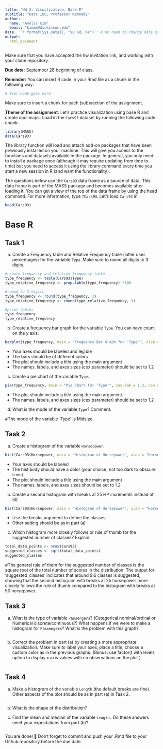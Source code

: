 ```yaml
---
title: "HW 2: Visualization, Base R"
subtitle: "Data 180, Professor Kennedy"
author: 
  name: "Amelia Kim"
  email: "kimam@dickinson.edu"
date: '`r format(Sys.Date(), "%B %d, %Y")`' # no need to change date since this line grabs today's date
output: 
  html_document
---
```


Make sure that you have accepted the hw invitation link, and working with your clone repository.

**Due date:** September 28 beginning of class.

**Reminder:** You can insert R code in your Rmd file as a chunk in the following way:
```r
# Your code goes here
```
Make sure to insert a chunk for each (sub)section of the assignment.

**Theme of the assignment**: Let's practice visualization using base R and create cool maps. Load in the `Cars93` dataset by running the following code chunk:

```r
library(MASS)
data(Cars93)
```

The library function will load and attach add-on packages that have been previously installed on your machine. This will give you access to the functions and datasets available in the package. In general, you only need to install a package once (although it may require updating from time to time) but you need to access it using the library command every time you start a new session in R (and want the functionality). 

The questions below use the `Cars93` data frame as a source of data. This data frame is part of the MASS package and becomes available after loading it. You can get a view of the top of the data frame by using the head command. For more information, type `?Cars93`. Let's load `Cars93` in,
```r
head(Cars93)
```

# Base R
## Task 1
a) Create a Frequency table and Relative Frequency table (latter uses percentages) for the variable `Type`. Make sure to round all digits to 3 digits.
```r
#create frequency and relative frequency table
type_frequency <- table(Cars93$Type)
type_relative_frequency <- prop.table(type_frequency) *100

#round to 3 digits
type_frequency <- round(type_frequency, 3)
type_relative_frequency <- round(type_relative_frequency, 3)

#print tables
type_frequency
type_relative_frequency
```
b) Create a frequency bar graph for the variable `Type`. You can have count on the y axis.
```r
barplot(type_frequency, main = "Frequency Bar Graph for 'Type'", xlab = "Type", ylab = "Count", col = c("blue", "cyan", "green", "orange", "pink", "red"), cex.lab = 1.2, cex.axis = 1.2, cex.main = 1.2)
```

*	Your axes should be labeled and legible
*	The bars should be of different colors
*	The plot should include a title using the main argument
*	The names, labels, and axes sizes (cex parameter) should be set to 1.2

c) Create a pie chart of the variable `Type`.
```r
pie(type_frequency, main = "Pie Chart for 'Type'", cex.lab = 1.2, cex.axis = 1.2, cex.main = 1.2)
```

* The plot should include a title using the main argument.
*	The names, labels, and axes sizes (cex parameter) should be set to 1.2

d) What is the mode of the variable `Type`? Comment.

#The mode of the variable 'Type' is Midsize.

## Task 2 
a) Create a histogram of the variable `Horsepower`.
```r
hist(Cars93$Horsepower, main = "Histogram of Horsepower", xlab = "Horsepower", ylab = "Frequency", col = "lightblue", cex.lab = 1.2, cex.axis = 1.2, cex.main = 1.2)
```

*	Your axes should be labeled
*	The hist body should have a color (your choice, not too dark to obscure lines) 
*	The plot should include a title using the main argument
*	The names, labels, and axes sizes should be set to 1.2

b) Create a second histogram with breaks at 25 HP increments instead of 50.
```r
hist(Cars93$Horsepower, main = "Histogram of Horsepower", xlab = "Horsepower", ylab = "Frequency", col = "lightgreen", cex.lab = 1.2, cex.axis = 1.2, cex.main = 1.2, breaks = 25)
```

* Use the breaks argument to define the classes
* Other setting should be as in part (a)

c) Which histogram more closely follows or rule of thumb for the suggested number of classes? Explain.
```r
total_data_points <- nrow(Cars93)
suggested_classes <- sqrt(total_data_points)
suggested_classes
```
#The general rule of them for the suggested number of classes is the square root of the total number of scores in the distribution. The output for 'suggested_classes' indicates that around 9.6 classes is suggested, showing that the second histogram with breaks at 25 horsepower more closely follows the rule of thumb compared to the histogram with breaks at 50 horsepower..

## Task 3 
a) What is the type of variable `Passengers`? (Categorical nominal/ordinal or Numerical discrete/continuous?) What happens if we were to make a histogram for `Passengers`? What is the problem with this graph?
```r

```

b) Correct the problem in part (a) by creating a more appropriate visualization. Make sure to label your axes, place a title, choose a custom color as in the previous graphs. (Bonus: use factor() with levels option to display x axis values with no observations on the plot.)
```r

```

## Task 4 
a) Make a histogram of the variable `Length` (the default breaks are fine). Other aspects of the plot should be as in part (a) in Task 2.
```r

```

b) What is the shape of the distribution?


c) Find the mean and median of the variable `Length.` Do these answers meet your expectations from part (b)?
```r

```

You are done! 🏁 Don't forget to commit and push your .Rmd file to your Github repository before the due date.


